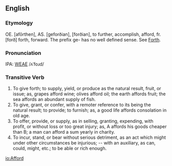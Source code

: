 ==English==
===Etymology===
OE. [afōrthen], AS. [geforðian], [forðian], to further, accomplish, afford, fr. [forð] forth, forward. The prefix ge- has no well defined sense.  See [[Forth]].

===Pronunciation===
IPA: [[WEAE]] /ʌˈfoɹd/

===Transitive Verb===
# To give forth; to supply, yield, or produce as the natural  result, fruit, or issue; as, grapes afford wine; olives  afford oil; the earth affords fruit; the sea affords an abundant supply of fish.
# To give, grant, or confer, with a remoter reference to its being the natural result; to provide; to furnish; as, a good life affords consolation in old age.
# To offer, provide, or supply, as in selling, granting, expending, with profit, or without loss or too great injury; as, A affords his goods cheaper than B; a man can afford a sum yearly in charity.
# To incur, stand, or bear without serious detriment, as an act which might under other circumstances be injurious; -- with an auxiliary, as can, could, might, etc.; to be able or rich enough.

[[io:Afford]]